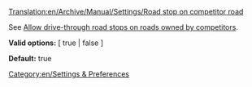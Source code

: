 [[Translation:en/Archive/Manual/Settings/Road stop on competitor road]]


See [[en/Archive/Manual/Settings/Advanced Settings/Stations#allow-drive-through-road-stops-on-roads-owned-by-competitors|Allow drive-through road stops on roads owned by competitors]].


'''Valid options:''' [ true | false ]

'''Default:''' true

[[Category:en/Settings & Preferences]]
